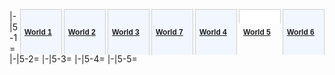 <div id="world-select" style="float: right; position: relative; display: flex; bottom: -11px;">
<div class="faux-tabber" style="width: 53px; padding: 3px .5em; margin-left: 3px; border: 1px solid #CCC; border-bottom: none; background: #F2F7FF; text-decoration: none; white-space: pre; font: bold 12px Verdana,sans-serif">[[World 1]]</div>
<div class="faux-tabber" style="width: 53px; padding: 3px .5em; margin-left: 3px; border: 1px solid #CCC; border-bottom: none; background: #F2F7FF; text-decoration: none; white-space: pre; font: bold 12px Verdana,sans-serif">[[World 2]]</div>
<div class="faux-tabber" style="width: 53px; padding: 3px .5em; margin-left: 3px; border: 1px solid #CCC; border-bottom: none; background: #F2F7FF; text-decoration: none; white-space: pre; font: bold 12px Verdana,sans-serif">[[World 3]]</div>
<div class="faux-tabber" style="width: 53px; padding: 3px .5em; margin-left: 3px; border: 1px solid #CCC; border-bottom: none; background: #F2F7FF; text-decoration: none; white-space: pre; font: bold 12px Verdana,sans-serif">[[World 7]]</div>
<div class="faux-tabber" style="width: 53px; padding: 3px .5em; margin-left: 3px; border: 1px solid #CCC; border-bottom: none; background: #F2F7FF; text-decoration: none; white-space: pre; font: bold 12px Verdana,sans-serif">[[World 4]]</div>
<div class="faux-tabber" style="width: 53px; padding: 3px .5em; margin-left: 3px; border: 1px solid #CCC; border-bottom: none; background: white; text-decoration: none; white-space: pre; font: bold 12px Verdana,sans-serif; height: 16px; margin-bottom: -1px;">[[World 5]]</div>
<div class="faux-tabber" style="width: 53px; padding: 3px .5em; margin-left: 3px; border: 1px solid #CCC; border-bottom: none; background: #F2F7FF; text-decoration: none; white-space: pre; font: bold 12px Verdana,sans-serif">[[World 6]]</div>
</div>
<tabber>
|-|5-1=
{{:{{BASEPAGENAME}}/5-1}}
|-|5-2=
{{:{{BASEPAGENAME}}/5-2}}
|-|5-3=
{{:{{BASEPAGENAME}}/5-3}}
|-|5-4=
{{:{{BASEPAGENAME}}/5-4}}
|-|5-5=
{{:{{BASEPAGENAME}}/5-5}}
</tabber>
{{Navbox World}}